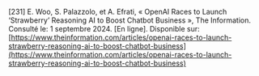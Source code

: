 \[231\]	E. Woo, S. Palazzolo, et A. Efrati, « OpenAI Races to Launch ‘Strawberry’ Reasoning AI to Boost Chatbot Business », The Information. Consulté le: 1 septembre 2024\. \[En ligne\]. Disponible sur: [https://www.theinformation.com/articles/openai-races-to-launch-strawberry-reasoning-ai-to-boost-chatbot-business](https://www.theinformation.com/articles/openai-races-to-launch-strawberry-reasoning-ai-to-boost-chatbot-business)